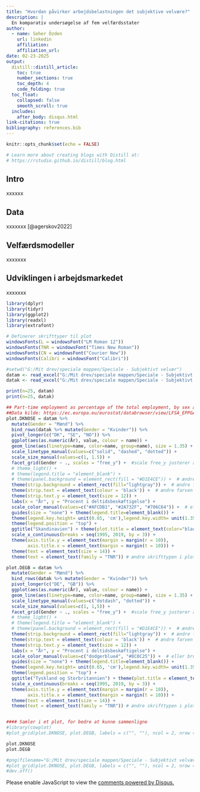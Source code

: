 ```yaml
---
title: "Hvordan påvirker arbejdsbelastningen det subjektive velvære?"
description: |
  En komparativ undersøgelse af fem velfærdsstater
author:
  - name: Seher Özden
    url: linkedin
    affiliation: 
    affiliation_url: 
date: 02-23-2025
output:
  distill::distill_article:
    toc: true
    number_sections: true
    toc_depth: 4
    code_folding: true
  toc_float: 
    collapsed: false
    smooth_scroll: true
  includes: 
    after_body: disqus.html
link-citations: true
bibliography: references.bib
---
```




```r
knitr::opts_chunk$set(echo = FALSE)

# Learn more about creating blogs with Distill at:
# https://rstudio.github.io/distill/blog.html

```

## Intro

xxxxxx

## Data

xxxxxxx [@agerskov2022]

## Velfærdsmodeller

xxxxxxx

## Udviklingen i arbejdsmarkedet

xxxxxxx

```r
library(dplyr)
library(tidyr)
library(ggplot2)
library(readxl)
library(extrafont)

# Definerer skrifttyper til plot
windowsFonts(L = windowsFont("LM Roman 12"))
windowsFonts(TNR = windowsFont("Times New Roman"))
windowsFonts(CN = windowsFont("Courier New"))
windowsFonts(Calibri = windowsFont("Calibri"))
```

```r
#setwd("G:/Mit drev/speciale mappen/Speciale - Subjektivt velvær")
datam <- read_excel("G:/Mit drev/speciale mappen/Speciale - Subjektivt velvær/DKNOSEDEGB.partime.m Eurostat.xlsx")
datak <- read_excel("G:/Mit drev/speciale mappen/Speciale - Subjektivt velvær/DKNOSEDEGB.partime.k Eurostat.xlsx")

print(n=25, datam)
print(n=25, datak)
```

```r
## Part-time employment as percentage of the total employment, by sex and age (%), 15-64 år - Skandinavien vs. Tyskland og Storbritannien   
##Data kilde: https://ec.europa.eu/eurostat/databrowser/view/LFSA_EPPGA__custom_2957721/settings_1/table?lang=en   
plot.DKNOSE = datam %>% 
  mutate(Gender = "Mænd") %>%
  bind_rows(datak %>% mutate(Gender = "Kvinder")) %>%
  pivot_longer(c("DK", "SE", "NO")) %>%
  ggplot(aes(as.numeric(År), value, colour = name)) +
  geom_line(aes(linetype=name, color=name, group=name), size = 1.35) +
  scale_linetype_manual(values=c("solid", "dashed", "dotted")) + 
  scale_size_manual(values=c(1, 1.5)) +
  facet_grid(Gender ~ ., scales = "free_y") +  #scale free_y justerer akserne
  # theme_light() + 
  # theme(legend.title = "element_blank") +
  # theme(panel.background = element_rect(fill = "#D1E4CE")) +  # ændrer farven på baggrunden i plot
  theme(strip.background = element_rect(fill="lightgray")) +  # ændre farven på panel labels 
  theme(strip.text = element_text(colour = 'black')) +  # ændre farven på teksten i panel labels
  theme(strip.text.y = element_text(size = 12)) +  
  labs(x = "År", y = "Procent i deltidsbeskæftigelse") + 
  scale_color_manual(values=c("#AFCDB1", "#2A732F", "#706C64")) +  # eller brug rød farve tone #B00020
  guides(size = "none") + theme(legend.title=element_blank()) + 
  theme(legend.key.height= unit(0.65, 'cm'),legend.key.width= unit(1.35, 'cm')) +  # ændre størrelsen på legend, længde og højde
  theme(legend.position = "top") + 
  ggtitle("Skandinavien") + theme(plot.title = element_text(color="black", size=14, face="bold", hjust = 0.55)) + 
  scale_x_continuous(breaks = seq(1995, 2019, by = 3)) +
  theme(axis.title.y = element_text(margin = margin(r = 10)), 
        axis.title.x = element_text(margin = margin(t = 10))) +
  theme(text = element_text(size = 14)) +
  theme(text = element_text(family = "TNR")) # ændre skrifttypen i plot

plot.DEGB = datam %>% 
  mutate(Gender = "Mænd") %>%
  bind_rows(datak %>% mutate(Gender = "Kvinder")) %>%
  pivot_longer(c("DE", "GB")) %>%
  ggplot(aes(as.numeric(År), value, colour = name)) +
  geom_line(aes(linetype=name, color=name, group=name), size = 1.35) +
  scale_linetype_manual(values=c("dotdash", "dotted")) + 
  scale_size_manual(values=c(1, 1,5)) +
  facet_grid(Gender ~ ., scales = "free_y") +  #scale free_y justerer akserne
  # theme_light() + 
  # theme(legend.title = "element_blank") +
  # theme(panel.background = element_rect(fill = "#D1E4CE")) +  # ændrer farven på baggrunden i plot
  theme(strip.background = element_rect(fill="lightgray")) +  # ændre farven på panel labels 
  theme(strip.text = element_text(colour = 'black')) +  # ændre farven på teksten i panel labels
  theme(strip.text.y = element_text(size = 12)) +
  labs(x = "År", y = "Procent i deltidsbeskæftigelse") + 
  scale_color_manual(values=c("dodgerblue4", "#8C0C25")) +  # eller brug rød farve tone #B00020
  guides(size = "none") + theme(legend.title=element_blank()) + 
  theme(legend.key.height= unit(0.65, 'cm'),legend.key.width= unit(1.35, 'cm')) +  # ændre størrelsen på legend, længde og højde
  theme(legend.position = "top") +
  ggtitle("Tyskland og Storbritannien") + theme(plot.title = element_text(color="black", size=14, face="bold", hjust = 0.55)) + 
  scale_x_continuous(breaks = seq(1995, 2019, by = 3)) +
  theme(axis.title.y = element_text(margin = margin(r = 10)), 
        axis.title.x = element_text(margin = margin(t = 10))) +
  theme(text = element_text(size = 14)) +
  theme(text = element_text(family = "TNR")) # ændre skrifttypen i plot


#### Samler i et plot, for bedre at kunne sammenligne
#library(cowplot)
#plot_grid(plot.DKNOSE, plot.DEGB, labels = c("", ""), ncol = 2, nrow = 1, label_x = 0.35, label_y = 1.020, label_size=14)

plot.DKNOSE
plot.DEGB

#png(filename="G:/Mit drev/speciale mappen/Speciale - Subjektivt velvær/plot2.nyfarve.png", width = 800, height = 330)
#plot_grid(plot.DKNOSE, plot.DEGB, labels = c("", ""), ncol = 2, nrow = 1, label_x = 0.35, label_y = 1.020, label_size=14)
#dev.off()
```





<div id="disqus_thread"></div>
<script>
    /**
    *  RECOMMENDED CONFIGURATION VARIABLES: EDIT AND UNCOMMENT THE SECTION BELOW TO INSERT DYNAMIC VALUES FROM YOUR PLATFORM OR CMS.
    *  LEARN WHY DEFINING THESE VARIABLES IS IMPORTANT: https://disqus.com/admin/universalcode/#configuration-variables    */
    
    var disqus_config = function () {
    this.page.url = sociodata;  // Replace PAGE_URL with your page's canonical URL variable
    this.page.identifier = sociodata; // Replace PAGE_IDENTIFIER with your page's unique identifier variable
    };
    
    (function() { // DON'T EDIT BELOW THIS LINE
    var d = document, s = d.createElement('script');
    s.src = 'https://sociodata.disqus.com/embed.js';
    s.setAttribute('data-timestamp', +new Date());
    (d.head || d.body).appendChild(s);
    })();
</script>
<noscript>Please enable JavaScript to view the <a href="https://disqus.com/?ref_noscript">comments powered by Disqus.</a></noscript>
